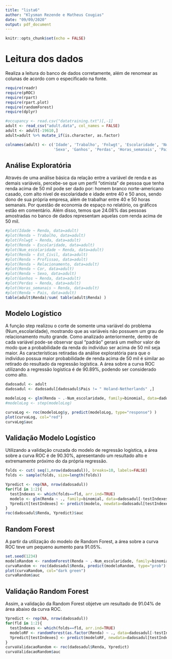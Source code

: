 ```yaml
---
title: "lista6"
author: "Klysman Rezende e Matheus Cougias"
date: "09/09/2020"
output: pdf_document
---
```


```r
knitr::opts_chunk$set(echo = FALSE)
```

# Leitura dos dados
Realiza a leitura do banco de dados corretamente, além de renomear as colunas de acordo com o especificado na fonte.
```r
require(readr)
require(pROC)
require(rpart)
require(rpart.plot)
require(randomForest)
require(dplyr)

#occupancy <- read.csv("datatraining.txt")[,-1]
adult <- read_csv("adult.data", col_names = FALSE)
adult <- adult[-19610,]
adult=adult %>% mutate_if(is.character, as.factor)

colnames(adult) <- c('Idade', 'Trabalho', 'Fnlwgt', 'Escolaridade', 'Num_escolaridade', 'Est_Civil', 'Profissao', 'Relacionamento', 'Cor', 
                     'Sexo', 'Ganhos', 'Perdas', 'Horas_semanais', 'Pais', 'Renda')
```


## Análise Exploratória
Através de uma análise básica da relação entre a variável de renda e as demais variáveis, percebe-se que um perfil "otimista" de pessoa que tenha renda acima de 50 mil pode ser dado por: homem branco norte-americano casado, com alto nível de escolaridade e idade entre 40 e 50 anos, sendo dono de sua própria empresa, além de trabalhar entre 40 e 50 horas semanais. Por questão de economia de espaço no relatório, os gráficos estão em comentário. Além disso, temos que 24.08% das pessoas amostradas no banco de dados representam aquelas com renda acima de 50 mil.
```r
#plot(Idade ~ Renda, data=adult)
#plot(Renda ~ Trabalho, data=adult)
#plot(Fnlwgt ~ Renda, data=adult)
#plot(Renda ~ Escolaridade, data=adult)
#plot(Num_escolaridade ~ Renda, data=adult)
#plot(Renda ~ Est_Civil, data=adult)
#plot(Renda ~ Profissao, data=adult)
#plot(Renda ~ Relacionamento, data=adult)
#plot(Renda ~ Cor, data=adult)
#plot(Renda ~ Sexo, data=adult)
#plot(Ganhos ~ Renda, data=adult)
#plot(Perdas ~ Renda, data=adult)
#plot(Horas_semanais ~ Renda, data=adult)
#plot(Renda ~ Pais, data=adult)
table(adult$Renda)/sum( table(adult$Renda) )
```


## Modelo Logístico
A função step realizou o corte de somente uma variável do problema (Num_escolaridade), mostrando que as variáveis não possuem um grau de relacionamento muito grande. Como analizado anteriormente, dentro de cada variável pode-se observar qual "padrão" gerará um melhor valor de modo que a probabilidade da renda do indivíduo ser acima de 50 mil seja maior. As características retiradas da análise exploratória para que o indivíduo possua maior probabilidade de renda acima de 50 mil é similar ao retirado do resultado da regressão logística.
A área sobre a curva ROC utilizando a regressão logística é de 90.89%, podendo ser considerado como alto.
```r
dadosadul <- adult
dadosadul <- dadosadul[dadosadul$Pais != " Holand-Netherlands" ,]

modeloLog <- glm(Renda ~ .-Num_escolaridade, family=binomial, data=dadosadul)
#modeloLog <- step(modeloLog)

curvaLog <- roc(modeloLog$y, predict(modeloLog, type="response") )
plot(curvaLog, col="red")
curvaLog$auc
```



## Validação Modelo Logístico
Utilizando a validação cruzada do modelo de regressão logística, a área sobre a curva ROC é de 90.30%, apresentando um resultado alto e extremamente próximo do da própria regressão.
```r
folds <- cut( seq(1,nrow(dadosadul)), breaks=10, labels=FALSE)
folds <- sample(folds, size=length(folds))

Ypredict <- rep(NA, nrow(dadosadul))
for(fld in 1:2){
  testIndexes <- which(folds==fld, arr.ind=TRUE)
  modelo <- glm(Renda ~ ., family=binomial, data=dadosadul[-testIndexes,])
  Ypredict[testIndexes] <- predict(modelo, newdata=dadosadul[testIndexes,], type="response")
}
roc(dadosadul$Renda, Ypredict)$auc
```



## Random Forest
A partir da utilização do modelo de Random Forest, a área sobre a curva ROC teve um pequeno aumento para 91.05%.
```r
set.seed(1234)
modeloRandom <- randomForest(Renda ~ .-Num_escolaridade, family=binomial, data=dadosadul)
curvaRandom <- roc(dadosadul$Renda, predict(modeloRandom, type="prob")[,2] )
plot(curvaRandom, col="dark green")
curvaRandom$auc
```


## Validação Random Forest
Assim, a validação da Random Forest objetve um resultado de 91.04% de área abaixo da curva ROC.
```r
Ypredict <- rep(NA, nrow(dadosadul))
for(fld in 1:2){
  testIndexes <- which(folds==fld, arr.ind=TRUE)
  modeloRF <- randomForest(as.factor(Renda) ~ ., data=dadosadul[-testIndexes,]) 
  Ypredict[testIndexes] <- predict(modeloRF, newdata=dadosadul[testIndexes,], type="prob")[,1]
}
curvaValidacaoRandom <- roc(dadosadul$Renda, Ypredict)
curvaValidacaoRandom$auc
```
